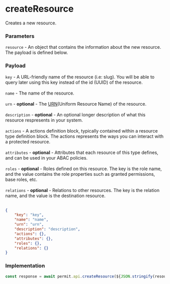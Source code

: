 # createResource

Creates a new resource.

### Parameters

`resource` - An object that contains the information about the new resource. The payload is defined below.<br/>

### Payload

`key` - A URL-friendly name of the resource (i.e: slug). You will be able to query later using this key instead of the id (UUID) of the resource.<br/><br/>
`name` - The name of the resource.<br/><br/>
`urn` - **optional** - The [URN](https://en.wikipedia.org/wiki/Uniform_Resource_Name)(Uniform Resource Name) of the resource.<br/><br/>
`description` - **optional** - An optional longer description of what this resource respresents in your system.<br/><br/>
`actions` - A actions definition block, typically contained within a resource type definition block. The actions represents the ways you can interact with a protected resource.<br/><br/>
`attributes` - **optional** - Attributes that each resource of this type defines, and can be used in your ABAC policies.<br/><br/>
`roles` - **optional** - Roles defined on this resource. The key is the role name, and the value contains the role properties such as granted permissions, base roles, etc.<br/><br/>
`relations` - **optional** - Relations to other resources. The key is the relation name, and the value is the destination resource.<br/><br/>

```json
{
	"key": "key",
	"name": "name",
	"urn": "urn",
	"description": "description",
	"actions": {},
	"attributes": {},
	"roles": {},
	"relations": {}
}
```

### Implementation

```js
const response = await permit.api.createResource(${JSON.stringify(resource)});
```
